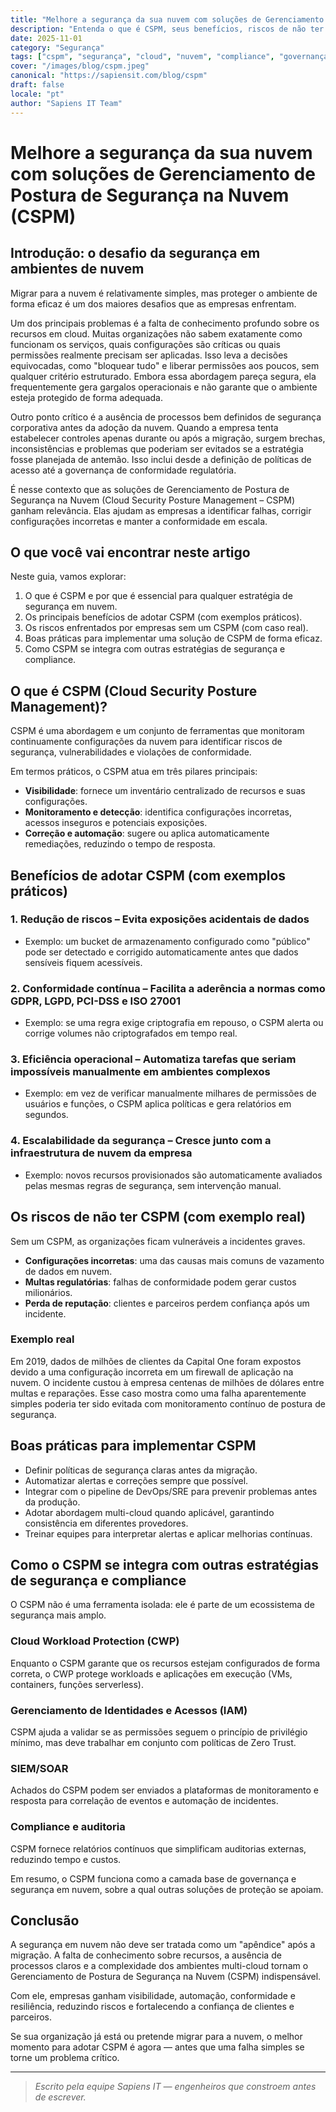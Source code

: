 ```yaml
---
title: "Melhore a segurança da sua nuvem com soluções de Gerenciamento de Postura de Segurança na Nuvem (CSPM)"
description: "Entenda o que é CSPM, seus benefícios, riscos de não ter essa solução e boas práticas para implementar segurança eficaz em ambientes de nuvem."
date: 2025-11-01
category: "Segurança"
tags: ["cspm", "segurança", "cloud", "nuvem", "compliance", "governança"]
cover: "/images/blog/cspm.jpeg"
canonical: "https://sapiensit.com/blog/cspm"
draft: false
locale: "pt"
author: "Sapiens IT Team"
---
```


# Melhore a segurança da sua nuvem com soluções de Gerenciamento de Postura de Segurança na Nuvem (CSPM)

## Introdução: o desafio da segurança em ambientes de nuvem

Migrar para a nuvem é relativamente simples, mas proteger o ambiente de forma eficaz é um dos maiores desafios que as empresas enfrentam.

Um dos principais problemas é a falta de conhecimento profundo sobre os recursos em cloud. Muitas organizações não sabem exatamente como funcionam os serviços, quais configurações são críticas ou quais permissões realmente precisam ser aplicadas. Isso leva a decisões equivocadas, como "bloquear tudo" e liberar permissões aos poucos, sem qualquer critério estruturado. Embora essa abordagem pareça segura, ela frequentemente gera gargalos operacionais e não garante que o ambiente esteja protegido de forma adequada.

Outro ponto crítico é a ausência de processos bem definidos de segurança corporativa antes da adoção da nuvem. Quando a empresa tenta estabelecer controles apenas durante ou após a migração, surgem brechas, inconsistências e problemas que poderiam ser evitados se a estratégia fosse planejada de antemão. Isso inclui desde a definição de políticas de acesso até a governança de conformidade regulatória.

É nesse contexto que as soluções de Gerenciamento de Postura de Segurança na Nuvem (Cloud Security Posture Management – CSPM) ganham relevância. Elas ajudam as empresas a identificar falhas, corrigir configurações incorretas e manter a conformidade em escala.

## O que você vai encontrar neste artigo

Neste guia, vamos explorar:

1. O que é CSPM e por que é essencial para qualquer estratégia de segurança em nuvem.
2. Os principais benefícios de adotar CSPM (com exemplos práticos).
3. Os riscos enfrentados por empresas sem um CSPM (com caso real).
4. Boas práticas para implementar uma solução de CSPM de forma eficaz.
5. Como CSPM se integra com outras estratégias de segurança e compliance.

## O que é CSPM (Cloud Security Posture Management)?

CSPM é uma abordagem e um conjunto de ferramentas que monitoram continuamente configurações da nuvem para identificar riscos de segurança, vulnerabilidades e violações de conformidade.

Em termos práticos, o CSPM atua em três pilares principais:

- **Visibilidade**: fornece um inventário centralizado de recursos e suas configurações.
- **Monitoramento e detecção**: identifica configurações incorretas, acessos inseguros e potenciais exposições.
- **Correção e automação**: sugere ou aplica automaticamente remediações, reduzindo o tempo de resposta.


## Benefícios de adotar CSPM (com exemplos práticos)

### 1. Redução de riscos – Evita exposições acidentais de dados

- Exemplo: um bucket de armazenamento configurado como "público" pode ser detectado e corrigido automaticamente antes que dados sensíveis fiquem acessíveis.

### 2. Conformidade contínua – Facilita a aderência a normas como GDPR, LGPD, PCI-DSS e ISO 27001

- Exemplo: se uma regra exige criptografia em repouso, o CSPM alerta ou corrige volumes não criptografados em tempo real.

### 3. Eficiência operacional – Automatiza tarefas que seriam impossíveis manualmente em ambientes complexos

- Exemplo: em vez de verificar manualmente milhares de permissões de usuários e funções, o CSPM aplica políticas e gera relatórios em segundos.

### 4. Escalabilidade da segurança – Cresce junto com a infraestrutura de nuvem da empresa

- Exemplo: novos recursos provisionados são automaticamente avaliados pelas mesmas regras de segurança, sem intervenção manual.

## Os riscos de não ter CSPM (com exemplo real)

Sem um CSPM, as organizações ficam vulneráveis a incidentes graves.

- **Configurações incorretas**: uma das causas mais comuns de vazamento de dados em nuvem.
- **Multas regulatórias**: falhas de conformidade podem gerar custos milionários.
- **Perda de reputação**: clientes e parceiros perdem confiança após um incidente.

### Exemplo real

Em 2019, dados de milhões de clientes da Capital One foram expostos devido a uma configuração incorreta em um firewall de aplicação na nuvem. O incidente custou à empresa centenas de milhões de dólares entre multas e reparações. Esse caso mostra como uma falha aparentemente simples poderia ter sido evitada com monitoramento contínuo de postura de segurança.

## Boas práticas para implementar CSPM

- Definir políticas de segurança claras antes da migração.
- Automatizar alertas e correções sempre que possível.
- Integrar com o pipeline de DevOps/SRE para prevenir problemas antes da produção.
- Adotar abordagem multi-cloud quando aplicável, garantindo consistência em diferentes provedores.
- Treinar equipes para interpretar alertas e aplicar melhorias contínuas.

## Como o CSPM se integra com outras estratégias de segurança e compliance

O CSPM não é uma ferramenta isolada: ele é parte de um ecossistema de segurança mais amplo.

### Cloud Workload Protection (CWP)

Enquanto o CSPM garante que os recursos estejam configurados de forma correta, o CWP protege workloads e aplicações em execução (VMs, containers, funções serverless).

### Gerenciamento de Identidades e Acessos (IAM)

CSPM ajuda a validar se as permissões seguem o princípio de privilégio mínimo, mas deve trabalhar em conjunto com políticas de Zero Trust.

### SIEM/SOAR

Achados do CSPM podem ser enviados a plataformas de monitoramento e resposta para correlação de eventos e automação de incidentes.

### Compliance e auditoria

CSPM fornece relatórios contínuos que simplificam auditorias externas, reduzindo tempo e custos.

Em resumo, o CSPM funciona como a camada base de governança e segurança em nuvem, sobre a qual outras soluções de proteção se apoiam.

## Conclusão

A segurança em nuvem não deve ser tratada como um "apêndice" após a migração. A falta de conhecimento sobre recursos, a ausência de processos claros e a complexidade dos ambientes multi-cloud tornam o Gerenciamento de Postura de Segurança na Nuvem (CSPM) indispensável.

Com ele, empresas ganham visibilidade, automação, conformidade e resiliência, reduzindo riscos e fortalecendo a confiança de clientes e parceiros.

Se sua organização já está ou pretende migrar para a nuvem, o melhor momento para adotar CSPM é agora — antes que uma falha simples se torne um problema crítico.

---

> _Escrito pela equipe Sapiens IT — engenheiros que constroem antes de escrever._

